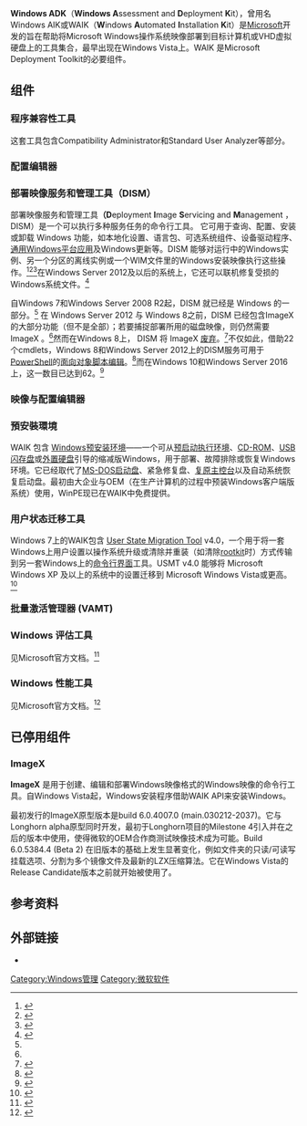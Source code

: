 '''Windows ADK'''（'''Windows A'''ssessment and '''D'''eployment '''K'''it），曾用名Windows AIK或WAIK（'''W'''indows '''A'''utomated '''I'''nstallation '''K'''it）是[[Microsoft|Microsoft]]开发的旨在帮助将Microsoft Windows操作系统映像部署到目标计算机或VHD虚拟硬盘上的工具集合，最早出现在Windows Vista上。WAIK 是Microsoft Deployment Toolkit的必要组件。

==组件==
=== 程序兼容性工具 ===
这套工具包含Compatibility Administrator和Standard User Analyzer等部分。

=== 配置编辑器 ===
{{Empty section|date=July 2021}}

=== 部署映像服务和管理工具（DISM） ===
<!-- "Deployment Image Service and Management Tool" redirects here -->
{{Infobox Software
| name = DISM
| logo = 
| screenshot = 
| screenshot size = 
| caption = 
| developer = [[Microsoft|Microsoft]]
| released = {{Start date and age|2009|10|22}}
| latest release version = 
| latest release date = 
| operating system = [[Microsoft_Windows|Microsoft Windows]]
| genre = [[命令_(计算机)|命令]]
| license = [[Proprietary_software|Proprietary]] [[commercial_software|commercial software]]
| website = 
}}
部署映像服务和管理工具'''（D'''eployment '''I'''mage '''S'''ervicing and '''M'''anagement ，DISM）是一个可以执行多种服务任务的命令行工具。  它可用于查询、配置、安装或卸载 Windows 功能，如本地化设置、语言包、可选系统组件、设备驱动程序、[[通用Windows平台应用|通用Windows平台应用]]及Windows更新等。DISM 能够对运行中的Windows实例、另一个分区的离线实例或一个WIM文件里的Windows安装映像执行这些操作。<ref name="DISM-WinITPro">{{cite web |url=https://www.itprotoday.com/server-virtualization/q-whats-deployment-image-servicing-and-management-dism |title=Q. What's Deployment Image Servicing and Management (DISM)? |work=[[Windows_IT_Pro|Windows IT Pro]] |publisher=[[Penton_(company)|Penton]] |date=29 January 2010 |first=John |last=Savill |access-date=2021-07-11 |archive-date=2021-07-15 |archive-url=https://web.archive.org/web/20210715014427/https://www.itprotoday.com/server-virtualization/q-whats-deployment-image-servicing-and-management-dism }}</ref><ref>{{cite web|date=29 February 2012|title=DISM - Deployment Image Servicing and Management Technical Reference for Windows|url=https://docs.microsoft.com/en-us/previous-versions/windows/it-pro/windows-8.1-and-8/hh824821(v=win.10)|access-date=6 October 2012|website=Windows 8.1 and Windows 8 Technical Library|publisher=[[Microsoft|Microsoft]]|archive-date=2021-07-12|archive-url=https://web.archive.org/web/20210712165447/https://docs.microsoft.com/en-us/previous-versions/windows/it-pro/windows-8.1-and-8/hh824821(v=win.10)}}</ref><ref>{{cite web|date=22 October 2009|title=What Is Deployment Image Servicing and Management?|url=https://docs.microsoft.com/en-us/previous-versions/windows/it-pro/windows-7/dd744566(v=ws.10)|access-date=14 December 2012|website=Windows 7 Technical Library|publisher=Microsoft|archive-date=2021-07-13|archive-url=https://web.archive.org/web/20210713094317/https://docs.microsoft.com/en-us/previous-versions/windows/it-pro/windows-7/dd744566(v=ws.10)}}</ref>在Windows Server 2012及以后的系统上，它还可以联机修复受损的Windows系统文件。<ref>{{Cite web|date=10 February 2014|title=Repair a Windows Image|url=https://docs.microsoft.com/en-us/previous-versions/windows/it-pro/windows-8.1-and-8/hh824869(v=win.10)|website=Windows 8.1 and Windows 8 Technical Library|publisher=[[Microsoft|Microsoft]]|access-date=2021-07-11|archive-date=2021-07-13|archive-url=https://web.archive.org/web/20210713222902/https://docs.microsoft.com/en-us/previous-versions/windows/it-pro/windows-8.1-and-8/hh824869(v=win.10)}}</ref>

自Windows 7和Windows Server 2008 R2起，DISM 就已经是 Windows 的一部分。<ref name="DISM-WinITPro" /> 在 Windows Server 2012 与 Windows 8之前，DISM 已经包含ImageX的大部分功能（但不是全部）；若要捕捉部署所用的磁盘映像，则仍然需要 ImageX 。<ref name="DISM-WinITPro" />然而在Windows 8上， DISM 将 ImageX [[已弃用|废弃]]。<ref name=":0">{{cite web|date=18 April 2014|title=What is DISM?|url=https://docs.microsoft.com/en-us/previous-versions/windows/it-pro/windows-8.1-and-8/hh825236(v=win.10)|website=Windows 8.1 and Windows 8 Technical Library|publisher=[[Microsoft|Microsoft]]|access-date=2021-07-11|archive-date=2021-07-13|archive-url=https://web.archive.org/web/20210713222910/https://docs.microsoft.com/en-us/previous-versions/windows/it-pro/windows-8.1-and-8/hh825236(v=win.10)}}</ref>不仅如此，借助22个cmdlets，Windows 8和Windows Server 2012上的DISM服务可用于[[PowerShell|PowerShell]]的[[面向对象程序设计|面向对象脚本编辑]]。<ref>{{Cite web |url=https://docs.microsoft.com/en-us/powershell/module/dism/?view=winserver2012-ps |title=Dism (Windows 8 and Windows Server 2012) |date=28 July 2016 |website=[[Microsoft_TechNet|TechNet]] |publisher=[[Microsoft|Microsoft]] |access-date=2021-07-11 |archive-date=2021-07-12 |archive-url=https://web.archive.org/web/20210712134859/https://docs.microsoft.com/en-us/powershell/module/dism/?view=winserver2012-ps }}</ref>而在Windows 10和Windows Server 2016上，这一数目已达到62。<ref>{{Cite web |url=https://docs.microsoft.com/en-us/powershell/module/dism/?view=win10-ps |title=DISM (Windows 10 and Windows Server 2016) |date=28 July 2016 |website=[[Microsoft_TechNet|TechNet]] |publisher=[[Microsoft|Microsoft]] |access-date=2021-07-11 |archive-date=2020-11-07 |archive-url=https://web.archive.org/web/20201107115233/https://docs.microsoft.com/en-us/powershell/module/dism/?view=win10-ps }}</ref>

=== 映像与配置编辑器 ===
{{Empty section|date=July 2021}}

=== 預安裝環境 ===
{{main|Windows預先安裝環境}}
<!-- Deleted image removed: [[Image:winpe.png|thumb]], [[Notepad_(Windows)|Notepad]], [[Windows_registry|Registry Editor]], and [[Task_Manager_(Windows)|Task Manager]]]] -->
WAIK 包含 [[Windows預先安裝環境|Windows预安装环境]]——一个可从[[预启动执行环境|预启动执行环境]]、[[CD-ROM|CD-ROM]]、[[闪存盘|USB闪存盘]]或[[硬盘|外置硬盘]]引导的缩减版Windows，用于部署、故障排除或恢复Windows环境。它已经取代了[[MS-DOS|MS-DOS]][[启动盘|启动盘]]、紧急修复盘、[[復原主控台|复原主控台]]以及自动系统恢复启动盘。最初由大企业与OEM（在生产计算机的过程中预装Windows客户端版系统）使用，WinPE现已在WAIK中免费提供。

=== 用户状态迁移工具 ===
{{main|USMT}}
Windows 7上的WAIK包含 [[USMT|User State Migration Tool]] v4.0，一个用于将一套Windows上用户设置以操作系统升级或清除并重装（如清除[[rootkit|rootkit]]时）方式传输到另一套Windows上的[[命令行界面|命令行界面]]工具。USMT v4.0 能够将 Microsoft Windows XP 及以上的系统中的设置迁移到 Microsoft Windows Vista或更高。<ref>{{cite web |url=http://www.microsoft.com/downloads/details.aspx?FamilyID=e263796c-c7e4-44d6-96dd-32e821c88a25&displaylang=en |date=9 January 2009 |title=Download Details: Windows 7 Walkthrough: User State Migration Tool |publisher=Microsoft |access-date=2020-10-13 |archive-date=2009-11-02 |archive-url=https://web.archive.org/web/20091102195719/http://www.microsoft.com/downloads/details.aspx?FamilyID=e263796c-c7e4-44d6-96dd-32e821c88a25&displaylang=en }}</ref>
=== 批量激活管理器 (VAMT) ===
{{Empty section|date=July 2021}}

=== Windows 评估工具 ===
{{Empty section|date=July 2021}}
见Microsoft官方文档。<ref>{{cite web |url=https://docs.microsoft.com/en-us/windows-hardware/test/assessments/ |title=Windows Assessment Toolkit |website=Microsft |date=5 May 2017 |access-date=30 April 2019 |archive-date=2021-02-14 |archive-url=https://web.archive.org/web/20210214004205/https://docs.microsoft.com/en-us/windows-hardware/test/assessments/ }}</ref>

=== Windows 性能工具 ===
{{Empty section|date=July 2021}}
见Microsoft官方文档。<ref>{{cite web |url=https://docs.microsoft.com/en-us/windows-hardware/test/wpt/ |title=Windows Performance Toolkit |website=Microsoft |date=5 May 2017 |access-date=30 April 2019 |archive-date=2021-04-13 |archive-url=https://web.archive.org/web/20210413100754/https://docs.microsoft.com/en-us/windows-hardware/test/wpt/ }}</ref>

== 已停用组件 ==

=== ImageX ===
'''ImageX''' 是用于创建、编辑和部署Windows映像格式的Windows映像的命令行工具。自Windows Vista起，Windows安装程序借助WAIK API来安装Windows。

最初发行的ImageX原型版本是build 6.0.4007.0 (main.030212-2037)。它与Longhorn alpha原型同时开发，最初于Longhorn项目的Milestone 4引入并在之后的版本中使用，使得微软的OEM合作商测试映像技术成为可能。Build 6.0.5384.4 (Beta 2) 在旧版本的基础上发生显著变化，例如文件夹的只读/可读写挂载选项、分割为多个镜像文件及最新的LZX压缩算法。它在Windows Vista的Release Candidate版本之前就开始被使用了。

==参考资料==
{{reflist}}

==外部链接==
* {{Official website}}

{{Microsoft_Windows_components}}
{{視窗指令}}

[[Category:Windows管理|Category:Windows管理]]
[[Category:微软软件|Category:微软软件]]